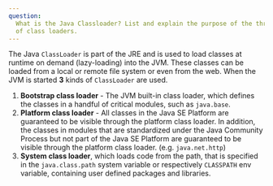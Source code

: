 ```yaml
---
question:
  What is the Java Classloader? List and explain the purpose of the three types
  of class loaders.
---
```


The Java `ClassLoader` is part of the JRE and is used to load classes at runtime
on demand (lazy-loading) into the JVM. These classes can be loaded from a local
or remote file system or even from the web. When the JVM is started **3** kinds
of `ClassLoader` are used.

1. **Bootstrap class loader** - The JVM built-in class loader, which defines the
   classes in a handful of critical modules, such as `java.base`.
2. **Platform class loader** - All classes in the Java SE Platform are
   guaranteed to be visible through the platform class loader. In addition, the
   classes in modules that are standardized under the Java Community Process but
   not part of the Java SE Platform are guaranteed to be visible through the
   platform class loader. (e.g. `java.net.http`)
3. **System class loader**, which loads code from the path, that is specified in
   the `java.class.path` system variable or respectively `CLASSPATH` env
   variable, containing user defined packages and libraries.
